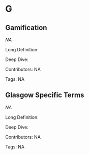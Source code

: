 #  G 
 
## Gamification

<dfn>NA</dfn>

Long Definition: 













Deep Dive:





Contributors: NA

Tags: NA
 
## Glasgow Specific Terms

<dfn>NA</dfn>

Long Definition: 













Deep Dive:





Contributors: NA

Tags: NA
